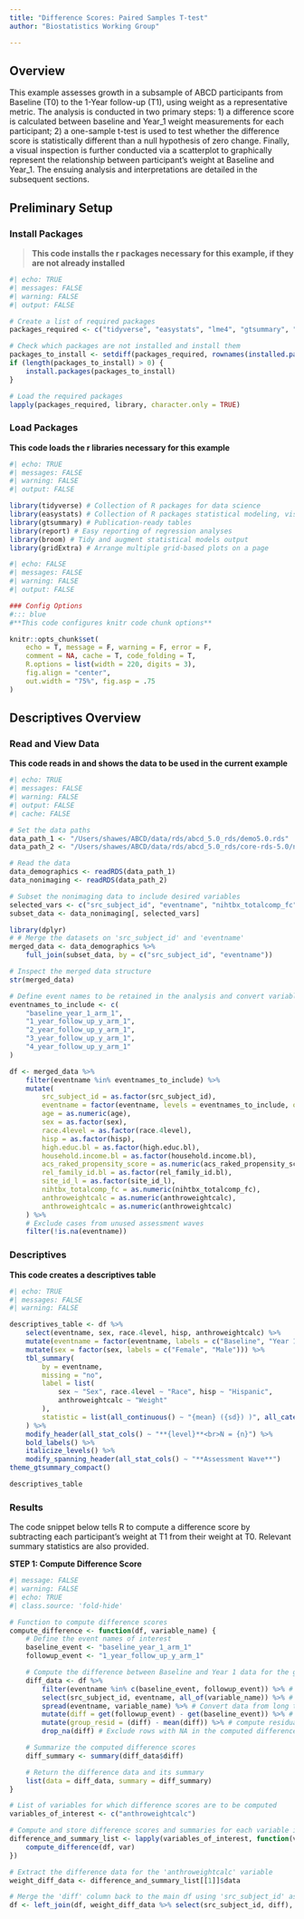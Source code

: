 ```yaml
---
title: "Difference Scores: Paired Samples T-test"
author: "Biostatistics Working Group"

---
```


## Overview

<p>

This example assesses growth in a subsample of ABCD participants from Baseline (T0) to the 1-Year follow-up (T1), using weight as a representative metric. The analysis is conducted in two primary steps: 1) a difference score is calculated between baseline and Year_1 weight measurements for each participant; 2) a one-sample t-test is used to test whether the difference score is statistically different than a null hypothesis of zero change. Finally, a visual inspection is further conducted via a scatterplot to graphically represent the relationship between participant's weight at Baseline and Year_1. The ensuing analysis and interpretations are detailed in the subsequent sections.

</p>

## Preliminary Setup

::: panel-tabset
### Install Packages {.tabset .tabset-fade .tabset-pills}

::: blue
> **This code installs the r packages necessary for this example, if
> they are not already installed**

```r
#| echo: TRUE
#| messages: FALSE
#| warning: FALSE
#| output: FALSE

# Create a list of required packages
packages_required <- c("tidyverse", "easystats", "lme4", "gtsummary", "report", "broom", "gridExtra")

# Check which packages are not installed and install them
packages_to_install <- setdiff(packages_required, rownames(installed.packages()))
if (length(packages_to_install) > 0) {
    install.packages(packages_to_install)
}

# Load the required packages
lapply(packages_required, library, character.only = TRUE)

```
:::

### Load Packages

::: blue
**This code loads the r libraries necessary for this example**

```r
#| echo: TRUE
#| messages: FALSE
#| warning: FALSE
#| output: FALSE

library(tidyverse) # Collection of R packages for data science
library(easystats) # Collection of R packages statistical modeling, visualization, and reporting
library(gtsummary) # Publication-ready tables
library(report) # Easy reporting of regression analyses
library(broom) # Tidy and augment statistical models output
library(gridExtra) # Arrange multiple grid-based plots on a page

```
:::



```r
#| echo: FALSE
#| messages: FALSE
#| warning: FALSE
#| output: FALSE

### Config Options
#::: blue
#**This code configures knitr code chunk options** 

knitr::opts_chunk$set(
    echo = T, message = F, warning = F, error = F,
    comment = NA, cache = T, code_folding = T,
    R.options = list(width = 220, digits = 3),
    fig.align = "center",
    out.width = "75%", fig.asp = .75
)
```
:::

## Descriptives Overview

::: panel-tabset
### Read and View Data {.tabset .tabset-fade .tabset-pills}

::: blue

**This code reads in and shows the data to be used in the current example**

```r
#| echo: TRUE
#| messages: FALSE
#| warning: FALSE
#| output: FALSE
#| cache: FALSE

# Set the data paths
data_path_1 <- "/Users/shawes/ABCD/data/rds/abcd_5.0_rds/demo5.0.rds"
data_path_2 <- "/Users/shawes/ABCD/data/rds/abcd_5.0_rds/core-rds-5.0/non-imaging_excluding_nt_5.0.rds"

# Read the data
data_demographics <- readRDS(data_path_1)
data_nonimaging <- readRDS(data_path_2)

# Subset the nonimaging data to include desired variables
selected_vars <- c("src_subject_id", "eventname", "nihtbx_totalcomp_fc", "anthroweightcalc", "anthroweightcalc")
subset_data <- data_nonimaging[, selected_vars]

library(dplyr)
# # Merge the datasets on 'src_subject_id' and 'eventname'
merged_data <- data_demographics %>%
    full_join(subset_data, by = c("src_subject_id", "eventname"))

# Inspect the merged data structure
str(merged_data)

# Define event names to be retained in the analysis and convert variables to appropriate data types
eventnames_to_include <- c(
    "baseline_year_1_arm_1",
    "1_year_follow_up_y_arm_1",
    "2_year_follow_up_y_arm_1",
    "3_year_follow_up_y_arm_1",
    "4_year_follow_up_y_arm_1"
)

df <- merged_data %>%
    filter(eventname %in% eventnames_to_include) %>%
    mutate(
        src_subject_id = as.factor(src_subject_id),
        eventname = factor(eventname, levels = eventnames_to_include, ordered = TRUE),
        age = as.numeric(age),
        sex = as.factor(sex),
        race.4level = as.factor(race.4level),
        hisp = as.factor(hisp),
        high.educ.bl = as.factor(high.educ.bl),
        household.income.bl = as.factor(household.income.bl),
        acs_raked_propensity_score = as.numeric(acs_raked_propensity_score),
        rel_family_id.bl = as.factor(rel_family_id.bl),
        site_id_l = as.factor(site_id_l),
        nihtbx_totalcomp_fc = as.numeric(nihtbx_totalcomp_fc),
        anthroweightcalc = as.numeric(anthroweightcalc),
        anthroweightcalc = as.numeric(anthroweightcalc)
    ) %>%
    # Exclude cases from unused assessment waves
    filter(!is.na(eventname))

```
:::

### Descriptives

::: blue
**This code creates a descriptives table**

```r
#| echo: TRUE
#| messages: FALSE
#| warning: FALSE

descriptives_table <- df %>%
    select(eventname, sex, race.4level, hisp, anthroweightcalc) %>%
    mutate(eventname = factor(eventname, labels = c("Baseline", "Year 1", "Year 2", "Year 3", "Year 4"))) %>%
    mutate(sex = factor(sex, labels = c("Female", "Male"))) %>%
    tbl_summary(
        by = eventname,
        missing = "no",
        label = list(
            sex ~ "Sex", race.4level ~ "Race", hisp ~ "Hispanic",
            anthroweightcalc ~ "Weight"
        ),
        statistic = list(all_continuous() ~ "{mean} ({sd}) )", all_categorical() ~ "{p}%"),
    ) %>%
    modify_header(all_stat_cols() ~ "**{level}**<br>N = {n}") %>%
    bold_labels() %>%
    italicize_levels() %>%
    modify_spanning_header(all_stat_cols() ~ "**Assessment Wave**")
theme_gtsummary_compact()

descriptives_table
```

:::

### Results

::: blue
The code snippet below tells R to compute a difference score by subtracting each participant's weight at T1 from their weight at T0. Relevant summary statistics are also provided.

**STEP 1: Compute Difference Score**

```r
#| message: FALSE
#| warning: FALSE
#| echo: TRUE
#| class.source: 'fold-hide'

# Function to compute difference scores
compute_difference <- function(df, variable_name) {
    # Define the event names of interest
    baseline_event <- "baseline_year_1_arm_1"
    followup_event <- "1_year_follow_up_y_arm_1"

    # Compute the difference between Baseline and Year 1 data for the given variable
    diff_data <- df %>%
        filter(eventname %in% c(baseline_event, followup_event)) %>% # Filter for specific event names
        select(src_subject_id, eventname, all_of(variable_name)) %>% # Select required columns
        spread(eventname, variable_name) %>% # Convert data from long to wide format
        mutate(diff = get(followup_event) - get(baseline_event)) %>% # Compute difference between the two time points
        mutate(group_resid = (diff) - mean(diff)) %>% # compute residuals (group_resid).
        drop_na(diff) # Exclude rows with NA in the computed difference

    # Summarize the computed difference scores
    diff_summary <- summary(diff_data$diff)

    # Return the difference data and its summary
    list(data = diff_data, summary = diff_summary)
}

# List of variables for which difference scores are to be computed
variables_of_interest <- c("anthroweightcalc")

# Compute and store difference scores and summaries for each variable in a list
difference_and_summary_list <- lapply(variables_of_interest, function(var) {
    compute_difference(df, var)
})

# Extract the difference data for the 'anthroweightcalc' variable
weight_diff_data <- difference_and_summary_list[[1]]$data

# Merge the 'diff' column back to the main df using 'src_subject_id' as the key
df <- left_join(df, weight_diff_data %>% select(src_subject_id, diff), by = "src_subject_id")

```

:::
:::

